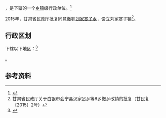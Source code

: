 {{中国乡级行政区|62/04/22/223/000}}

'''{{PAGENAMEBASE}}'''，是{{PRC admin/fullname|62/04/22/223/000|3}}下辖的一个[[乡镇|乡镇]]级行政单位。<ref>{{PRC admin/ref sgc|{{PRC admin/parent|62/04/22/223/000}}}}</ref>

2015年，甘肃省民政厅批复同意撤销[[刘家寨子乡|刘家寨子乡]]，设立刘家寨子镇<ref>甘肃省民政厅关于白银市会宁县汉家岔乡等8乡撤乡改镇的批复（甘民复〔2015〕2号）</ref>。

== 行政区划 ==

{{PAGENAMEBASE}}下辖以下地区：<ref>{{PRC admin/ref sgc|62/04/22/223/000}}</ref>

{{PRC admin/children|62/04/22/223/000}}。

== 参考资料 ==

{{reflist}}

{{行政区划小作品}}
{{PRC admin/navcat|62/04/22/223/000}}